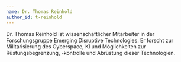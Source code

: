 ```yaml
---
name: Dr. Thomas Reinhold
author_id: t-reinhold
---
```


Dr. Thomas Reinhold ist wissenschaftlicher Mitarbeiter in der Forschungsgruppe Emerging Disruptive Technologies. Er forscht zur Militarisierung des Cyberspace, KI und Möglichkeiten zur Rüstungsbegrenzung, -kontrolle und Abrüstung dieser Technologien.
